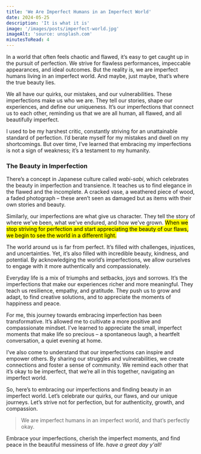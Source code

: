 ```yaml
---
title: 'We Are Imperfect Humans in an Imperfect World'
date: 2024-05-25
description: 'It is what it is'
image: '/images/posts/imperfect-world.jpg'
imageAlt: 'source: unsplash.com'
minutesToRead: 4
---
```


In a world that often feels chaotic and flawed, it’s easy to get caught up in the pursuit of perfection. We strive for flawless performances, impeccable appearances, and ideal outcomes. But the reality is, we are imperfect humans living in an imperfect world. And maybe, just maybe, that’s where the true beauty lies.

We all have our quirks, our mistakes, and our vulnerabilities. These imperfections make us who we are. They tell our stories, shape our experiences, and define our uniqueness. It’s our imperfections that connect us to each other, reminding us that we are all human, all flawed, and all beautifully imperfect.

I used to be my harshest critic, constantly striving for an unattainable standard of perfection. I’d berate myself for my mistakes and dwell on my shortcomings. But over time, I’ve learned that embracing my imperfections is not a sign of weakness; it’s a testament to my humanity.

### The Beauty in Imperfection

There’s a concept in Japanese culture called _wabi-sabi_, which celebrates the beauty in imperfection and transience. It teaches us to find elegance in the flawed and the incomplete. A cracked vase, a weathered piece of wood, a faded photograph – these aren’t seen as damaged but as items with their own stories and beauty.

Similarly, our imperfections are what give us character. They tell the story of where we’ve been, what we’ve endured, and how we’ve grown. <mark>When we stop striving for perfection and start appreciating the beauty of our flaws, we begin to see the world in a different light.</mark>

The world around us is far from perfect. It’s filled with challenges, injustices, and uncertainties. Yet, it’s also filled with incredible beauty, kindness, and potential. By acknowledging the world’s imperfections, we allow ourselves to engage with it more authentically and compassionately.

Everyday life is a mix of triumphs and setbacks, joys and sorrows. It’s the imperfections that make our experiences richer and more meaningful. They teach us resilience, empathy, and gratitude. They push us to grow and adapt, to find creative solutions, and to appreciate the moments of happiness and peace.

For me, this journey towards embracing imperfection has been transformative. It’s allowed me to cultivate a more positive and compassionate mindset. I’ve learned to appreciate the small, imperfect moments that make life so precious – a spontaneous laugh, a heartfelt conversation, a quiet evening at home.

I’ve also come to understand that our imperfections can inspire and empower others. By sharing our struggles and vulnerabilities, we create connections and foster a sense of community. We remind each other that it’s okay to be imperfect, that we’re all in this together, navigating an imperfect world.

So, here’s to embracing our imperfections and finding beauty in an imperfect world. Let’s celebrate our quirks, our flaws, and our unique journeys. Let’s strive not for perfection, but for authenticity, growth, and compassion.

> We are imperfect humans in an imperfect world, and that’s perfectly okay.

Embrace your imperfections, cherish the imperfect moments, and find peace in the beautiful messiness of life. _have a great day y'all!_
